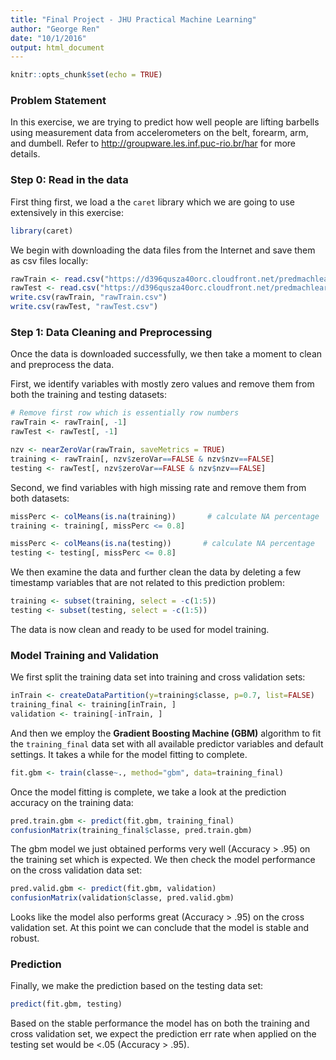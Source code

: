 ```yaml
---
title: "Final Project - JHU Practical Machine Learning"
author: "George Ren"
date: "10/1/2016"
output: html_document
---
```


```r
knitr::opts_chunk$set(echo = TRUE)
```

### Problem Statement

In this exercise, we are trying to predict how well people are lifting barbells using measurement data from accelerometers on the belt, forearm, arm, and dumbell.  Refer to <http://groupware.les.inf.puc-rio.br/har> for more details.


### Step 0: Read in the data
First thing first, we load a the `caret` library which we are going to use extensively in this exercise:
```r
library(caret)
```

We begin with downloading the data files from the Internet and save them as csv files locally:
```r
rawTrain <- read.csv("https://d396qusza40orc.cloudfront.net/predmachlearn/pml-training.csv", header=TRUE)
rawTest <- read.csv("https://d396qusza40orc.cloudfront.net/predmachlearn/pml-testing.csv", header=TRUE)
write.csv(rawTrain, "rawTrain.csv")
write.csv(rawTest, "rawTest.csv")
```

### Step 1: Data Cleaning and Preprocessing
Once the data is downloaded successfully, we then take a moment to clean and preprocess the data.

First, we identify variables with mostly zero values and remove them from both the training and testing datasets:
```r
# Remove first row which is essentially row numbers
rawTrain <- rawTrain[, -1]
rawTest <- rawTest[, -1]

nzv <- nearZeroVar(rawTrain, saveMetrics = TRUE)
training <- rawTrain[, nzv$zeroVar==FALSE & nzv$nzv==FALSE]
testing <- rawTest[, nzv$zeroVar==FALSE & nzv$nzv==FALSE]
```

Second, we find variables with high missing rate and remove them from both datasets:
```r
missPerc <- colMeans(is.na(training))       # calculate NA percentage
training <- training[, missPerc <= 0.8]

missPerc <- colMeans(is.na(testing))       # calculate NA percentage
testing <- testing[, missPerc <= 0.8]
```

We then examine the data and further clean the data by deleting a few timestamp variables that are not related to this prediction problem:
```r
training <- subset(training, select = -c(1:5))
testing <- subset(testing, select = -c(1:5))
```

The data is now clean and ready to be used for model training.

### Model Training and Validation
We first split the training data set into training and cross validation sets:
```r
inTrain <- createDataPartition(y=training$classe, p=0.7, list=FALSE)
training_final <- training[inTrain, ]
validation <- training[-inTrain, ]
```

And then we employ the **Gradient Boosting Machine (GBM)** algorithm to fit the `training_final` data set with all available predictor variables and default settings.  It takes a while for the model fitting to complete.
```r
fit.gbm <- train(classe~., method="gbm", data=training_final)
```

Once the model fitting is complete, we take a look at the prediction accuracy on the training data:
```r
pred.train.gbm <- predict(fit.gbm, training_final)
confusionMatrix(training_final$classe, pred.train.gbm)
```

The gbm model we just obtained performs very well (Accuracy > .95) on the training set which is expected.  We then check the model performance on the cross validation data set:
```r
pred.valid.gbm <- predict(fit.gbm, validation)
confusionMatrix(validation$classe, pred.valid.gbm)
```

Looks like the model also performs great (Accuracy > .95) on the cross validation set.  At this point we can conclude that the model is stable and robust.

### Prediction
Finally, we make the prediction based on the testing data set:
```r
predict(fit.gbm, testing)
```

Based on the stable performance the model has on both the training and cross validation set, we expect the prediction err rate when applied on the testing set would be <.05 (Accuracy > .95).
